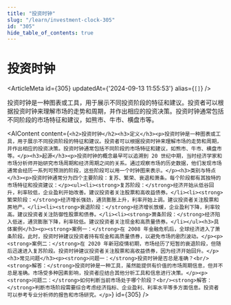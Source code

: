 ```yaml
---
title: "投资时钟"
slug: "/learn/investment-clock-305"
id: "305"
hide_table_of_contents: true
---
```



# 投资时钟

<ArticleMeta id={305} updatedAt={'2024-09-13 11:55:53'} alias={`[]`} />
<div className='border-solid border-b border-t-0 my-4 border-[var(--ifm-color-gray-300)]' />

投资时钟是一种图表或工具，用于展示不同投资阶段的特征和建议。投资者可以根据投资时钟来理解市场的走势和周期，并作出相应的投资决策。投资时钟通常包括不同阶段的市场特征和建议，如熊市、牛市、横盘市等。

<AIContent content={`<h2>投资时钟</h2><h3>定义</h3><p>投资时钟是一种图表或工具，用于展示不同投资阶段的特征和建议。投资者可以根据投资时钟来理解市场的走势和周期，并作出相应的投资决策。投资时钟通常包括不同阶段的市场特征和建议，如熊市、牛市、横盘市等。</p><h3>起源</h3><p>投资时钟的概念最早可以追溯到 20 世纪中期，当时经济学家和市场分析师开始研究市场周期和经济周期之间的关系。通过观察市场的历史数据，他们发现市场通常会经历一系列可预测的阶段，这些阶段可以用一个时钟图来表示。</p><h3>类别与特点</h3><p>投资时钟通常分为四个主要阶段：复苏、繁荣、衰退和萧条。每个阶段都有其独特的市场特征和投资建议：</p><ul><li><strong>复苏阶段：</strong>经济开始从低谷回升，利率较低，企业盈利开始改善。建议投资者关注股票和高收益债券。</li><li><strong>繁荣阶段：</strong>经济增长强劲，通货膨胀上升，利率开始上调。建议投资者关注股票和房地产。</li><li><strong>衰退阶段：</strong>经济增长放缓，企业盈利下降，利率较高。建议投资者关注防御性股票和债券。</li><li><strong>萧条阶段：</strong>经济陷入低迷，通货膨胀下降，利率较低。建议投资者关注现金和高质量债券。</li></ul><h3>具体案例</h3><p><strong>案例一：</strong>在 2008 年金融危机后，全球经济进入了萧条阶段。此时，投资时钟建议投资者持有现金和高质量债券，以避免市场的剧烈波动。</p><p><strong>案例二：</strong>在 2020 年新冠疫情初期，市场经历了短暂的衰退阶段，但随后迅速进入复苏阶段。投资时钟建议投资者关注股票和高收益债券，因为经济开始回升。</p><h3>常见问题</h3><p><strong>问题一：</strong>投资时钟是否总是准确？<br/><strong>解答：</strong>投资时钟是一种工具，虽然能提供有价值的市场周期信息，但并不总是准确。市场受多种因素影响，投资者应结合其他分析工具和信息进行决策。</p><p><strong>问题二：</strong>如何判断当前市场处于哪个阶段？<br/><strong>解答：</strong>判断市场阶段需要综合考虑经济指标、企业盈利、利率水平等多方面信息。投资者可以参考专业分析师的报告和市场研究。</p>`} id={305} />
